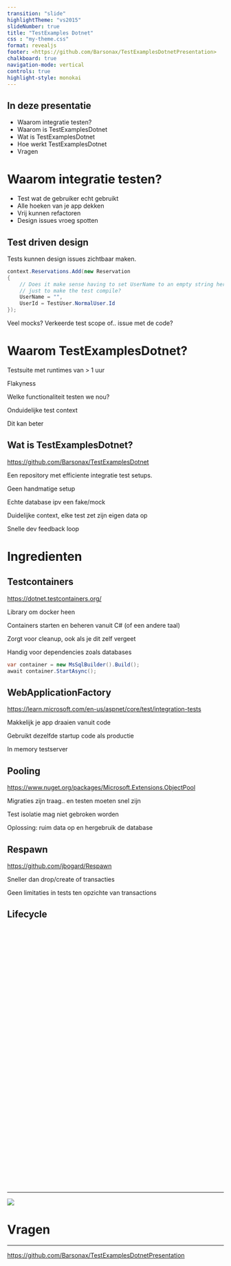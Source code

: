 ```yaml
---
transition: "slide"
highlightTheme: "vs2015"
slideNumber: true
title: "TestExamples Dotnet"
css : "my-theme.css"
format: revealjs
footer: <https://github.com/Barsonax/TestExamplesDotnetPresentation>
chalkboard: true
navigation-mode: vertical
controls: true
highlight-style: monokai
---
```


## In deze presentatie

- Waarom integratie testen?
- Waarom is TestExamplesDotnet
- Wat is TestExamplesDotnet
- Hoe werkt TestExamplesDotnet
- Vragen

# Waarom integratie testen?

- Test wat de gebruiker echt gebruikt
- Alle hoeken van je app dekken
- Vrij kunnen refactoren
- Design issues vroeg spotten

## Test driven design

Tests kunnen design issues zichtbaar maken.

::: {.fragment}
```cs
context.Reservations.Add(new Reservation
{
    // Does it make sense having to set UserName to an empty string here
    // just to make the test compile?
    UserName = "",
    UserId = TestUser.NormalUser.Id
});
```
:::

<span class="fragment">Veel mocks? </span> <span class="fragment">Verkeerde test scope of..</span> <span class="fragment"> issue met de code?</span>

# Waarom TestExamplesDotnet?

<span class="fragment">Testsuite met runtimes van > 1 uur</span>

<span class="fragment">Flakyness</span>

<span class="fragment">Welke functionaliteit testen we nou?</span>

<span class="fragment">Onduidelijke test context</span>

<span class="fragment">Dit kan beter</span>

## Wat is TestExamplesDotnet?

<https://github.com/Barsonax/TestExamplesDotnet>

Een repository met efficiente integratie test setups.

<span class="fragment">Geen handmatige setup</span>

<span class="fragment">Echte database ipv een fake/mock</span>

<span class="fragment">Duidelijke context, elke test zet zijn eigen data op</span>

<span class="fragment">Snelle dev feedback loop</span>

# Ingredienten

## Testcontainers

<https://dotnet.testcontainers.org/>

<span class="fragment">Library om docker heen</span>

<span class="fragment">Containers starten en beheren vanuit C#</span><span class="fragment"> (of een andere taal)</span>

<span class="fragment">Zorgt voor cleanup, ook als je dit zelf vergeet</span>

<span class="fragment">Handig voor dependencies zoals databases</span>

::: {.fragment}
```cs
var container = new MsSqlBuilder().Build();
await container.StartAsync();
```
:::

## WebApplicationFactory

<https://learn.microsoft.com/en-us/aspnet/core/test/integration-tests>

<span class="fragment">Makkelijk je app draaien vanuit code</span>

<span class="fragment">Gebruikt dezelfde startup code als productie</span>

<span class="fragment">In memory testserver</span>

## Pooling

<https://www.nuget.org/packages/Microsoft.Extensions.ObjectPool>

<span class="fragment">Migraties zijn traag..</span><span class="fragment"> en testen moeten snel zijn</span>

<span class="fragment">Test isolatie mag niet gebroken worden</span>

<span class="fragment">Oplossing: </span><span class="fragment">ruim data op en hergebruik de database</span>

## Respawn

<https://github.com/jbogard/Respawn>

<span class="fragment">Sneller dan drop/create of transacties</span>

<span class="fragment">Geen limitaties in tests ten opzichte van transactions</span>

## Lifecycle

<a>
    <img height=600em data-src="media/ApiTestsFlowChart.drawio.svg">
</a>

---

![](media/2000testsin10sec.gif)

# Vragen

---

<https://github.com/Barsonax/TestExamplesDotnetPresentation>